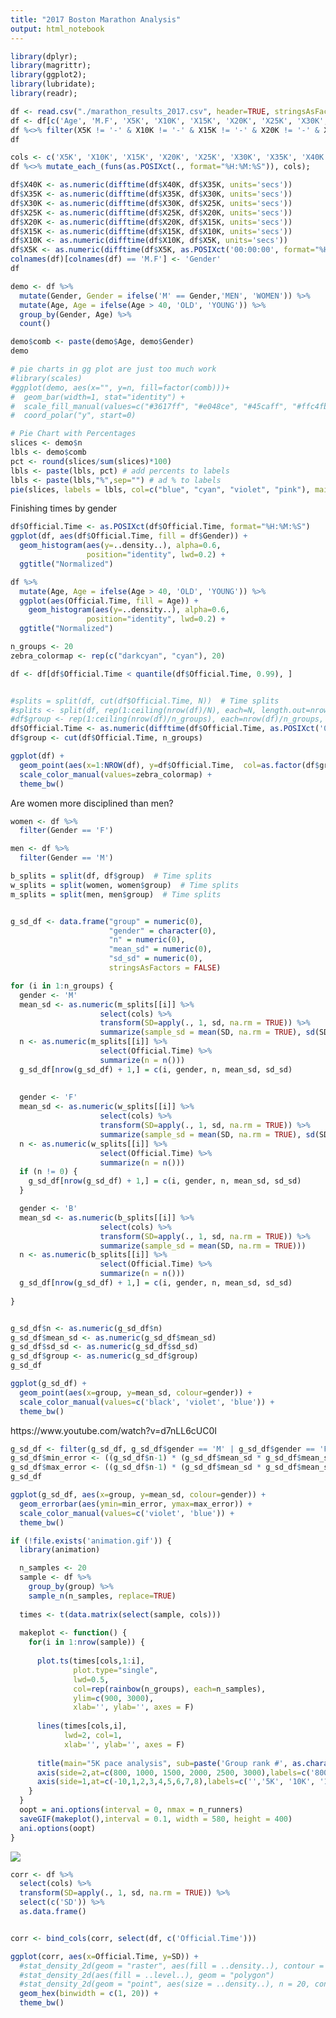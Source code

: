 ```yaml
---
title: "2017 Boston Marathon Analysis"
output: html_notebook
---
```


```r
library(dplyr);
library(magrittr);
library(ggplot2);
library(lubridate);
library(readr);
```

```r
df <- read.csv("./marathon_results_2017.csv", header=TRUE, stringsAsFactors=FALSE)
df <- df[c('Age', 'M.F', 'X5K', 'X10K', 'X15K', 'X20K', 'X25K', 'X30K', 'X35K', 'X40K', 'Official.Time')]
df %<>% filter(X5K != '-' & X10K != '-' & X15K != '-' & X20K != '-' & X25K != '-' & X30K != '-' & X35K != '-' & X40K != '-')
df
```

```r
cols <- c('X5K', 'X10K', 'X15K', 'X20K', 'X25K', 'X30K', 'X35K', 'X40K')
df %<>% mutate_each_(funs(as.POSIXct(., format="%H:%M:%S")), cols);

df$X40K <- as.numeric(difftime(df$X40K, df$X35K, units='secs'))
df$X35K <- as.numeric(difftime(df$X35K, df$X30K, units='secs'))
df$X30K <- as.numeric(difftime(df$X30K, df$X25K, units='secs'))
df$X25K <- as.numeric(difftime(df$X25K, df$X20K, units='secs'))
df$X20K <- as.numeric(difftime(df$X20K, df$X15K, units='secs'))
df$X15K <- as.numeric(difftime(df$X15K, df$X10K, units='secs'))
df$X10K <- as.numeric(difftime(df$X10K, df$X5K, units='secs'))
df$X5K <- as.numeric(difftime(df$X5K, as.POSIXct('00:00:00', format="%H:%M:%S"), units='secs'))
colnames(df)[colnames(df) == 'M.F'] <- 'Gender'
df
```


```r
demo <- df %>%
  mutate(Gender, Gender = ifelse('M' == Gender,'MEN', 'WOMEN')) %>% 
  mutate(Age, Age = ifelse(Age > 40, 'OLD', 'YOUNG')) %>% 
  group_by(Gender, Age) %>% 
  count()

demo$comb <- paste(demo$Age, demo$Gender)
demo

# pie charts in gg plot are just too much work
#library(scales)
#ggplot(demo, aes(x="", y=n, fill=factor(comb)))+
#  geom_bar(width=1, stat="identity") +
#  scale_fill_manual(values=c("#3617ff", "#e048ce", "#45caff", "#ffc4fb")) + 
#  coord_polar("y", start=0) 
```

```r
# Pie Chart with Percentages
slices <- demo$n
lbls <- demo$comb
pct <- round(slices/sum(slices)*100)
lbls <- paste(lbls, pct) # add percents to labels 
lbls <- paste(lbls,"%",sep="") # ad % to labels 
pie(slices, labels = lbls, col=c("blue", "cyan", "violet", "pink"), main="Distribution of gender and age")
```


Finishing times by gender

```r
df$Official.Time <- as.POSIXct(df$Official.Time, format="%H:%M:%S")
ggplot(df, aes(df$Official.Time, fill = df$Gender)) +
  geom_histogram(aes(y=..density..), alpha=0.6, 
                 position="identity", lwd=0.2) +
  ggtitle("Normalized")
```


```r
df %>%
  mutate(Age, Age = ifelse(Age > 40, 'OLD', 'YOUNG')) %>% 
  ggplot(aes(Official.Time, fill = Age)) +
    geom_histogram(aes(y=..density..), alpha=0.6, 
                 position="identity", lwd=0.2) +
  ggtitle("Normalized")

```



```r
n_groups <- 20
zebra_colormap <- rep(c("darkcyan", "cyan"), 20)

df <- df[df$Official.Time < quantile(df$Official.Time, 0.99), ]


#splits = split(df, cut(df$Official.Time, N))  # Time splits
#splits <- split(df, rep(1:ceiling(nrow(df)/N), each=N, length.out=nrow(df)))  # N marathoners splits
#df$group <- rep(1:ceiling(nrow(df)/n_groups), each=nrow(df)/n_groups, length.out=nrow(df))  # N marathoners splits
df$Official.Time <- as.numeric(difftime(df$Official.Time, as.POSIXct('00:00:00', format="%H:%M:%S"), units='mins'))
df$group <- cut(df$Official.Time, n_groups)

ggplot(df) + 
  geom_point(aes(x=1:NROW(df), y=df$Official.Time,  col=as.factor(df$group))) +
  scale_color_manual(values=zebra_colormap) +
  theme_bw()
```



Are women more disciplined than men?
```r
women <- df %>%
  filter(Gender == 'F')

men <- df %>%
  filter(Gender == 'M')

b_splits = split(df, df$group)  # Time splits
w_splits = split(women, women$group)  # Time splits
m_splits = split(men, men$group)  # Time splits


g_sd_df <- data.frame("group" = numeric(0),
                      "gender" = character(0),
                      "n" = numeric(0),
                      "mean_sd" = numeric(0),
                      "sd_sd" = numeric(0),
                      stringsAsFactors = FALSE)

for (i in 1:n_groups) {
  gender <- 'M'
  mean_sd <- as.numeric(m_splits[[i]] %>%
                    select(cols) %>%
                    transform(SD=apply(., 1, sd, na.rm = TRUE)) %>%
                    summarize(sample_sd = mean(SD, na.rm = TRUE), sd(SD, na.rm = TRUE)))
  n <- as.numeric(m_splits[[i]] %>%
                    select(Official.Time) %>%
                    summarize(n = n()))
  g_sd_df[nrow(g_sd_df) + 1,] = c(i, gender, n, mean_sd, sd_sd)
  
  
  gender <- 'F'
  mean_sd <- as.numeric(w_splits[[i]] %>%
                    select(cols) %>%
                    transform(SD=apply(., 1, sd, na.rm = TRUE)) %>%
                    summarize(sample_sd = mean(SD, na.rm = TRUE), sd(SD, na.rm = TRUE)))
  n <- as.numeric(w_splits[[i]] %>%
                    select(Official.Time) %>%
                    summarize(n = n()))
  if (n != 0) {
    g_sd_df[nrow(g_sd_df) + 1,] = c(i, gender, n, mean_sd, sd_sd)
  }

  gender <- 'B'
  mean_sd <- as.numeric(b_splits[[i]] %>%
                    select(cols) %>%
                    transform(SD=apply(., 1, sd, na.rm = TRUE)) %>%
                    summarize(sample_sd = mean(SD, na.rm = TRUE)))
  n <- as.numeric(b_splits[[i]] %>%
                    select(Official.Time) %>%
                    summarize(n = n()))
  g_sd_df[nrow(g_sd_df) + 1,] = c(i, gender, n, mean_sd, sd_sd)
  
}


g_sd_df$n <- as.numeric(g_sd_df$n)
g_sd_df$mean_sd <- as.numeric(g_sd_df$mean_sd)
g_sd_df$sd_sd <- as.numeric(g_sd_df$sd_sd)
g_sd_df$group <- as.numeric(g_sd_df$group)
g_sd_df
```


```r
ggplot(g_sd_df) +
  geom_point(aes(x=group, y=mean_sd, colour=gender)) +
  scale_color_manual(values=c('black', 'violet', 'blue')) +
  theme_bw()
```


https://www.youtube.com/watch?v=d7nLL6cUC0I
```r
g_sd_df <- filter(g_sd_df, g_sd_df$gender == 'M' | g_sd_df$gender == 'F')
g_sd_df$min_error <- ((g_sd_df$n-1) * (g_sd_df$mean_sd * g_sd_df$mean_sd)) / qchisq(.025, df = g_sd_df$n - 1, lower.tail = FALSE)
g_sd_df$max_error <- ((g_sd_df$n-1) * (g_sd_df$mean_sd * g_sd_df$mean_sd)) / qchisq(.975, df = g_sd_df$n - 1, lower.tail = FALSE)
g_sd_df

ggplot(g_sd_df, aes(x=group, y=mean_sd, colour=gender)) +
  geom_errorbar(aes(ymin=min_error, ymax=max_error)) +
  scale_color_manual(values=c('violet', 'blue')) +
  theme_bw()
```



```r
if (!file.exists('animation.gif')) {
  library(animation)

  n_samples <- 20
  sample <- df %>%
    group_by(group) %>%
    sample_n(n_samples, replace=TRUE)
  
  times <- t(data.matrix(select(sample, cols)))
  
  makeplot <- function() {
    for(i in 1:nrow(sample)) {
    
      plot.ts(times[cols,1:i], 
              plot.type="single", 
              lwd=0.5, 
              col=rep(rainbow(n_groups), each=n_samples), 
              ylim=c(900, 3000), 
              xlab='', ylab='', axes = F)
      
      lines(times[cols,i], 
            lwd=2, col=1, 
            xlab='', ylab='', axes = F)
      
      title(main="5K pace analysis", sub=paste('Group rank #', as.character(ceiling(i/n_samples))), xlab="", ylab="Split time (seconds)")
      axis(side=2,at=c(800, 1000, 1500, 2000, 2500, 3000),labels=c('800', '1000', '1500', '2000', '2500', '3000'))
      axis(side=1,at=c(-10,1,2,3,4,5,6,7,8),labels=c('','5K', '10K', '15K', '20K', '25K', '30K', '35K', '40K'))
    }
  }
  oopt = ani.options(interval = 0, nmax = n_runners)
  saveGIF(makeplot(),interval = 0.1, width = 580, height = 400)
  ani.options(oopt)
}
```


![](animation.gif)

 


```r
corr <- df %>%
  select(cols) %>%
  transform(SD=apply(., 1, sd, na.rm = TRUE)) %>%
  select(c('SD')) %>%
  as.data.frame()


corr <- bind_cols(corr, select(df, c('Official.Time')))

ggplot(corr, aes(x=Official.Time, y=SD)) +
  #stat_density_2d(geom = "raster", aes(fill = ..density..), contour = FALSE)
  #stat_density_2d(aes(fill = ..level..), geom = "polygon")
  #stat_density_2d(geom = "point", aes(size = ..density..), n = 20, contour = FALSE)
  geom_hex(binwidth = c(1, 20)) + 
  theme_bw()
  
```





